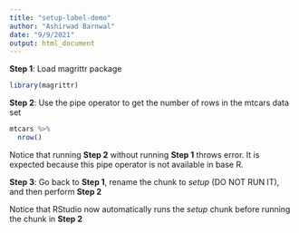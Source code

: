 ```yaml
---
title: "setup-label-demo"
author: "Ashirwad Barnwal"
date: "9/9/2021"
output: html_document
---
```


**Step 1**: Load magrittr package

```r
library(magrittr)
```

**Step 2**: Use the pipe operator to get the number of rows in the mtcars data set

```r
mtcars %>%
  nrow()
```

Notice that running **Step 2** without running **Step 1** throws error. It is expected because this pipe operator is not available in base R.

**Step 3**: Go back to **Step 1**, rename the chunk to *setup* (DO NOT RUN IT), and then perform **Step 2**

Notice that RStudio now automatically runs the *setup* chunk before running the chunk in **Step 2**
